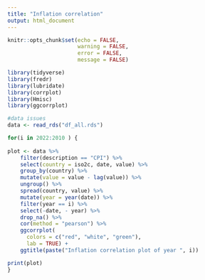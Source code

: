 ```yaml
---
title: "Inflation correlation"
output: html_document
---
```


```r
knitr::opts_chunk$set(echo = FALSE,
                      warning = FALSE,
                      error = FALSE,
                      message = FALSE)
```



```r
library(tidyverse)
library(fredr)
library(lubridate)
library(corrplot)
library(Hmisc)
library(ggcorrplot)

#data issues
data <- read_rds("df_all.rds")

for(i in 2022:2010 ) {
  
plot <- data %>% 
    filter(description == "CPI") %>% 
    select(country = iso2c, date, value) %>% 
    group_by(country) %>% 
    mutate(value = value - lag(value)) %>% 
    ungroup() %>% 
    spread(country, value) %>% 
    mutate(year = year(date)) %>% 
    filter(year == i) %>% 
    select(-date, - year) %>%
    drop_na() %>% 
    cor(method = "pearson") %>% 
    ggcorrplot(
      colors = c("red", "white", "green"),
      lab = TRUE) +
    ggtitle(paste("Inflation correlation plot of year ", i)) 

print(plot)
}


```

